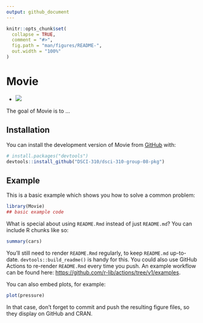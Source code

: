 ```yaml
---
output: github_document
---
```


<!-- README.md is generated from README.Rmd. Please edit that file -->

```r
knitr::opts_chunk$set(
  collapse = TRUE,
  comment = "#>",
  fig.path = "man/figures/README-",
  out.width = "100%"
)
```

# Movie

<!-- badges: start -->-
![](https://github.com/DSCI-310/dsci-310-group-08-pkg/actions/workflows/test_coverage.yaml/badge.svg)
<!-- badges: end -->

The goal of Movie is to ...

## Installation

You can install the development version of Movie from [GitHub](https://github.com/) with:

``` r
# install.packages("devtools")
devtools::install_github("DSCI-310/dsci-310-group-08-pkg")
```

## Example

This is a basic example which shows you how to solve a common problem:

```r
library(Movie)
## basic example code
```

What is special about using `README.Rmd` instead of just `README.md`? You can include R chunks like so:

```r
summary(cars)
```

You'll still need to render `README.Rmd` regularly, to keep `README.md` up-to-date. `devtools::build_readme()` is handy for this. You could also use GitHub Actions to re-render `README.Rmd` every time you push. An example workflow can be found here: <https://github.com/r-lib/actions/tree/v1/examples>.

You can also embed plots, for example:

```r
plot(pressure)
```

In that case, don't forget to commit and push the resulting figure files, so they display on GitHub and CRAN.
